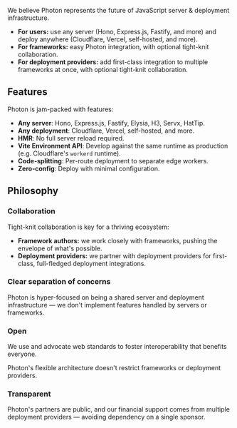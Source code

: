 
We believe Photon represents the future of JavaScript server & deployment infrastructure.

- **For users:** use any server (Hono, Express.js, Fastify, <Link href="/guide/server-frameworks">and more</Link>) and deploy anywhere (Cloudflare, Vercel, self-hosted, <Link href="/guide/deploy">and more</Link>).
- **For frameworks:** easy Photon integration, with optional <Link href="#collaboration">tight-knit collaboration</Link>.
- **For deployment providers:** add first-class integration to multiple frameworks at once, with optional <Link href="#collaboration">tight-knit collaboration</Link>.


## Features

Photon is jam-packed with features:
- **Any server**: Hono, Express.js, Fastify, Elysia, H3, Servx, HatTip.
- **Any deployment**: Cloudflare, Vercel, self-hosted, <Link href="/guide/deploy">and more</Link>.
- **HMR**: No full server reload required.
- **Vite Environment API**: Develop against the same runtime as production (e.g. Cloudflare's `workerd` runtime).
- **Code-splitting**: Per-route deployment to separate edge workers.
- **Zero-config**: Deploy with minimal configuration.


## Philosophy

### Collaboration

Tight-knit collaboration is key for a thriving ecosystem:
- **Framework authors:** we work closely with frameworks, pushing the envelope of what's possible.
- **Deployment providers:** we partner with deployment providers for first-class, full-fledged deployment integrations.

### Clear separation of concerns

Photon is hyper-focused on being a shared server and deployment infrastructure — we don't implement features handled by servers or frameworks.

### Open

We use and advocate web standards to foster interoperability that benefits everyone.

Photon's flexible architecture doesn't restrict frameworks or deployment providers.

### Transparent

Photon's partners are public, and our financial support comes from multiple deployment providers — avoiding dependency on a single sponsor.
